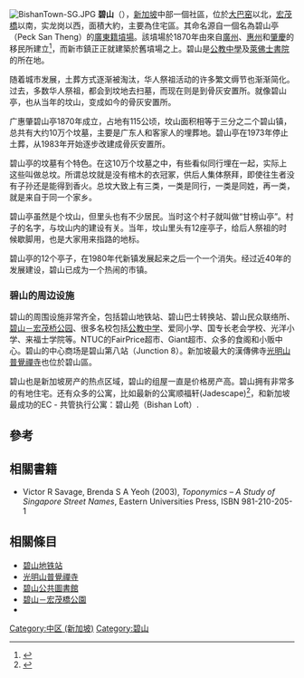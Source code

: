 {{Other uses list|新加坡的一个社区|中国重庆的市辖区|璧山区|日本相扑力士|碧山亘右}}
{{Infobox Singapore neighbourhood
| imagemap    = Bishan locator map.png
| englishname = Bishan
| chinesename = 碧山
| pinyin      = Bìshān
| malayname   = Bishan
| tamilname   = பீஷான்
| tamilr      = bishān
}}
[[File:BishanTown-SG.JPG|thumb]]
'''碧山'''（{{lang-en|'''Bishan'''}}），[[新加坡|新加坡]]中部一個社區，位於[[大巴窑|大巴窑]]以北，[[宏茂橋|宏茂橋]]以南，实龙岗以西，面積大約{{Convert|3|km2}}，主要為住宅區。其命名源自一個名為碧山亭（Peck San Theng）的[[廣府民系|廣東籍]][[墳場|墳場]]。該墳場於1870年由來自[[广州市|廣州]]、[[惠州市|惠州]]和[[肇庆市|肇慶]]的移民所建立<ref>{{cite web|title=History of Peck San Theng|url=http://www.kwspecksantheng.com/Left/History/Jianshi.htm|accessdate=1 August 2008|publisher=Singapore Kwong Wai Siew Peck San Theng|archiveurl=https://web.archive.org/web/20080225102751/http://www.kwspecksantheng.com/Left/History/Jianshi.htm|archivedate=2008-02-25|dead-url=yes}}</ref>，而新市鎮正正就建築於舊墳場之上。碧山是[[公教中學|公教中學]]及[[萊佛士書院|萊佛士書院]]的所在地。

随着城市发展，土葬方式逐渐被淘汰，华人祭祖活动的许多繁文缛节也渐渐简化。过去，多数华人祭祖，都会到坟地去扫墓，而现在则是到骨灰安置所。就像碧山亭，也从当年的坟山，变成如今的骨灰安置所。

广惠肇碧山亭1870年成立，占地有115公顷，坟山面积相等于三分之二个碧山镇，总共有大约10万个坟墓，主要是广东人和客家人的埋葬地。碧山亭在1973年停止土葬，从1983年开始逐步改建成骨灰安置所。

碧山亭的坟墓有个特色。在这10万个坟墓之中，有些看似同行埋在一起，实际上这些叫做总坟。所谓总坟就是没有棺木的衣冠冢，供后人集体祭拜，即使往生者没有子孙还是能得到香火。总坟大致上有三类，一类是同行，一类是同姓，再一类，就是来自于同一个家乡。

碧山亭虽然是个坟山，但里头也有不少居民。当时这个村子就叫做“甘榜山亭”。村子的名字，与坟山内的建设有关。当年，坟山里头有12座亭子，给后人祭祖的时候歇脚用，也是大家用来指路的地标。

碧山亭的12个亭子，在1980年代新镇发展起来之后一个一个消失。经过近40年的发展建设，碧山已成为一个热闹的市镇。

=== 碧山的周边设施 ===
碧山的周围设施非常齐全，包括碧山地铁站、碧山巴士转换站、碧山民众联络所、[[碧山－宏茂桥公园|碧山－宏茂桥公园]]、很多名校包括[[公教中学|公教中学]]、爱同小学、国专长老会学校、光洋小学、来福士学院等。NTUC的FairPrice超市、Giant超市、众多的食阁和小贩中心。碧山的中心商场是碧山第八站（Junction 8）。新加坡最大的漢傳佛寺[[光明山普覺禪寺|光明山普覺禪寺]]也位於碧山區。

碧山也是新加坡房产的热点区域，碧山的组屋一直是价格房产高。碧山拥有非常多的有地住宅。还有众多的公寓，比如最新的公寓顺福轩(Jadescape)<ref>{{cite web|title=碧山学区房：JadeScape顺福轩, 名校+蓄水池和公园环绕的智能公寓！|url=https://xinjiapoluntan.com/t/%E7%A2%A7%E5%B1%B1%E5%AD%A6%E5%8C%BA%E6%88%BF%EF%BC%9Ajadescape%E9%A1%BA%E7%A6%8F%E8%BD%A9-%E5%90%8D%E6%A0%A1%E8%93%84%E6%B0%B4%E6%B1%A0%E5%92%8C%E5%85%AC%E5%9B%AD%E7%8E%AF%E7%BB%95%E7%9A%84%E6%99%BA%E8%83%BD%E5%85%AC%E5%AF%93%EF%BC%81%E6%A0%B7%E6%9D%BF%E6%88%BF%E5%B7%B2%E5%BC%80%EF%BC%81%E5%8F%8D%E5%93%8D%E7%83%AD%E7%83%88/33|accessdate=2020-03-19|publisher=王海锋|archiveurl=https://web.archive.org/web/20200319093639/https://xinjiapoluntan.com/t/%E7%A2%A7%E5%B1%B1%E5%AD%A6%E5%8C%BA%E6%88%BF%EF%BC%9Ajadescape%E9%A1%BA%E7%A6%8F%E8%BD%A9-%E5%90%8D%E6%A0%A1%E8%93%84%E6%B0%B4%E6%B1%A0%E5%92%8C%E5%85%AC%E5%9B%AD%E7%8E%AF%E7%BB%95%E7%9A%84%E6%99%BA%E8%83%BD%E5%85%AC%E5%AF%93%EF%BC%81%E6%A0%B7%E6%9D%BF%E6%88%BF%E5%B7%B2%E5%BC%80%EF%BC%81%E5%8F%8D%E5%93%8D%E7%83%AD%E7%83%88/33|archivedate=2020-03-19|dead-url=no|author1=王海锋|website=新加坡论坛}}</ref>，和新加坡最成功的EC - 共管执行公寓：碧山苑（Bishan Loft）.

==參考==
{{reflist}}

==相關書籍==
* Victor R Savage, Brenda S A Yeoh (2003), ''Toponymics – A Study of Singapore Street Names'', Eastern Universities Press, ISBN 981-210-205-1

==相關條目==
* [[碧山地铁站|碧山地铁站]]
* [[光明山普覺禪寺|光明山普覺禪寺]]
* [[碧山公共圖書館|碧山公共圖書館]]
* [[碧山－宏茂橋公園|碧山－宏茂橋公園]]
* {{link-en|碧山第八站|Junction 8 Shopping Centre}}

{{新加坡行政区划}}
[[Category:中区_(新加坡)|Category:中区 (新加坡)]]
[[Category:碧山|Category:碧山]]